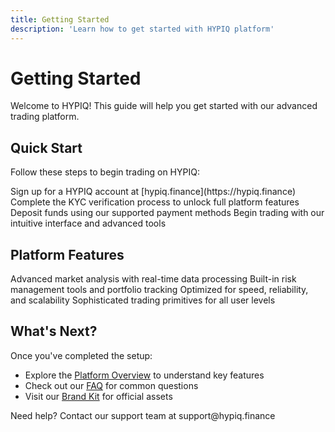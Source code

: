 ```yaml
---
title: Getting Started
description: 'Learn how to get started with HYPIQ platform'
---
```


# Getting Started

Welcome to HYPIQ! This guide will help you get started with our advanced trading platform.

## Quick Start

Follow these steps to begin trading on HYPIQ:

<Steps>
  <Step title="Create an Account">
    Sign up for a HYPIQ account at [hypiq.finance](https://hypiq.finance)
  </Step>
  <Step title="Complete Verification">
    Complete the KYC verification process to unlock full platform features
  </Step>
  <Step title="Fund Your Account">
    Deposit funds using our supported payment methods
  </Step>
  <Step title="Start Trading">
    Begin trading with our intuitive interface and advanced tools
  </Step>
</Steps>

## Platform Features

<CardGroup cols={2}>
  <Card title="Real-time Analysis" icon="chart-line">
    Advanced market analysis with real-time data processing
  </Card>
  <Card title="Risk Management" icon="shield">
    Built-in risk management tools and portfolio tracking
  </Card>
  <Card title="High Performance" icon="bolt">
    Optimized for speed, reliability, and scalability
  </Card>
  <Card title="Professional Tools" icon="tools">
    Sophisticated trading primitives for all user levels
  </Card>
</CardGroup>

## What's Next?

Once you've completed the setup:

- Explore the [Platform Overview](/platform/overview) to understand key features
- Check out our [FAQ](/faq) for common questions
- Visit our [Brand Kit](/brand-kit) for official assets

<Info>
  Need help? Contact our support team at support@hypiq.finance
</Info>